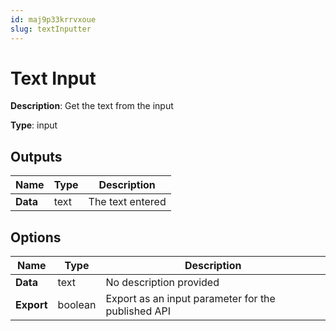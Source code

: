 ```yaml
---
id: maj9p33krrvxoue
slug: textInputter
---
```


# Text Input

**Description**: Get the text from the input

**Type**: input

## Outputs

| Name | Type | Description |
| --- | --- | --- |
| **Data** | text | The text entered |
## Options

| Name | Type | Description |
| --- | --- | --- |
| **Data** | text | No description provided |
| **Export** | boolean | Export as an input parameter for the published API |
